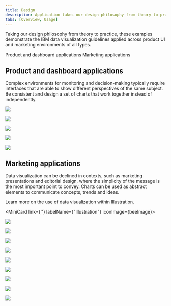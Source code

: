 ```yaml
---
title: Design
description: Application takes our design philosophy from theory to practice, as shown in these examples of the IBM Data Vis guidelines at work in the real world.
tabs: [Overview, Usage]
---
```






<PageDescription>

Taking our design philosophy from theory to practice, these examples demonstrate the IBM data visualization guidelines applied across product UI and marketing environments of all types.
</PageDescription>

<AnchorLinks>

  <AnchorLink>Product and dashboard applications</AnchorLink>
  <AnchorLink>Marketing applications</AnchorLink>
</AnchorLinks>

## Product and dashboard applications

Complex environments for monitoring and decision-making typically require interfaces that are able to show different perspectives of the same subject. Be consistent and design a set of charts that work together instead of independently.

<Row className="gallery-row-padding">

<Column colMd={4} colLg={8}>

![](./images/Usage/product_and_dashboard/IBM_Watson_Discovery_Demo_ok.png)

</Column>
<Column colMd={2} colLg={4}>

![](./images/Usage/product_and_dashboard/IBM_Security_Cloud_Prototype_ok.png)

</Column>

</Row>
<Row className="gallery-row-padding">


<Column colMd={2} colLg={4}>

![](./images/Usage/product_and_dashboard/IBM_Security_Cloud_Prototype_2_ok.png)

</Column>
<Column colMd={4} colLg={8}>

![](./images/Usage/product_and_dashboard/IBM_Security_CloudPrototype_ok.png)

</Column>
</Row>

<Row className="gallery-row-padding">
<Column colMd={4} colLg={8} offsetMd={2} offsetLg={4}>

![](./images/Usage/product_and_dashboard/IBM_Financial_Crimes_ok.png)

</Column>
</Row>


## Marketing applications

<Row>
<Column colMd={5} colLg={8}>

Data visualization can be declined in contexts, such as marketing presentations and editorial design, where the simplicity of the message is the most important point to convey. Charts can be used as abstract elements to communicate concepts, trends and ideas.

</Column>
<Column colMd={2} colLg={3}  className="hide-mobile">

<div className="mini-card-container">

<p className="description">Learn more on the use of data visualization within Illustration.</p>

<MiniCard link={''} labelName={"Illustration"} iconImage={beeImage}></MiniCard>

</div>

</Column>
</Row>


<Row className="gallery-row-padding">
<Column colMd={2} colLg={4}>

![](./images/Usage/marketing_applications/IBM_Watson_Health_metrics_ok.png)

</Column>
<Column colMd={4} colLg={8}>

![](./images/Usage/marketing_applications/gallery-37_ok.png)

</Column>
</Row>
<Row className="gallery-row-padding">
<Column colMd={2} colLg={4} offsetMd={2} offsetLg={4}>

![](./images/Usage/marketing_applications/watson_insights_ok.png)

</Column>
<Column colMd={2} colLg={4}>

![](./images/Usage/marketing_applications/whirlpool_casestudy_ok.png)

</Column>
</Row>
<Row className="gallery-row-padding">
<Column colMd={4} colLg={8}>

![](./images/Usage/marketing_applications/kubernetes_container_ok.png)

</Column>
</Row>
<Row className="gallery-row-padding">
<Column colMd={2} colLg={4}>

![](./images/Usage/marketing_applications/Australia_85_ok.png)

</Column>
<Column colMd={2} colLg={4}>

![](./images/Usage/marketing_applications/IoT_investment_area_ok.png)

</Column>
<Column colMd={2} colLg={4}>

![](./images/Usage/marketing_applications/IBM_Cloud_RedHat_ok.png)

</Column>
</Row>
<Row className="gallery-row-padding">
<Column colMd={4} colLg={8} offsetMd={2} offsetLg={4}>

![](./images/Usage/marketing_applications/Cloud_database_ok.png)

</Column>
</Row>